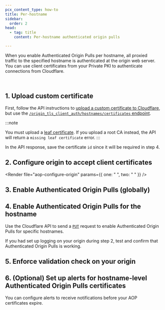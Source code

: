 ```yaml
---
pcx_content_type: how-to
title: Per-hostname
sidebar:
  order: 2
head:
  - tag: title
    content: Per-hostname authenticated origin pulls

---
```



When you enable Authenticated Origin Pulls per hostname, all proxied traffic to the specified hostname is authenticated at the origin web server. You can use client certificates from your Private PKI to authenticate connections from Cloudflare.

<Render file="aop-per-hostname-cert-requirement" /><br />

## 1. Upload custom certificate

First, follow the API instructions to [upload a custom certificate to Cloudflare](/ssl/edge-certificates/custom-certificates/uploading/#upload-a-custom-certificate), but use the [`/origin_tls_client_auth/hostnames/certificates` endpoint](/api/operations/per-hostname-authenticated-origin-pull-upload-a-hostname-client-certificate).

:::note

You must upload a [leaf certificate](/ssl/concepts/#chain-of-trust). If you upload a root CA instead, the API will return a `missing leaf certificate` error. 
:::

In the API response, save the certificate `id` since it will be required in step 4.

## 2. Configure origin to accept client certificates

<Render file="aop-configure-origin" params={{ one: " ", two: " " }} />

## 3. Enable Authenticated Origin Pulls (globally)

<Render file="aop-enable-feature" />

## 4. Enable Authenticated Origin Pulls for the hostname

Use the Cloudflare API to send a [`PUT`](/api/operations/per-hostname-authenticated-origin-pull-enable-or-disable-a-hostname-for-client-authentication) request to enable Authenticated Origin Pulls for specific hostnames.

If you had set up logging on your origin during step 2, test and confirm that Authenticated Origin Pulls is working.

## 5. Enforce validation check on your origin

<Render file="aop-enforce-validation" />

## 6. (Optional) Set up alerts for hostname-level Authenticated Origin Pulls certificates

You can configure alerts to receive notifications before your AOP certificates expire.

<AvailableNotifications product="SSL/TLS" notificationFilter="Hostname-level Authenticated Origin Pulls Certificate Expiration Alert" />

<Render file="get-started" product="notifications" />
